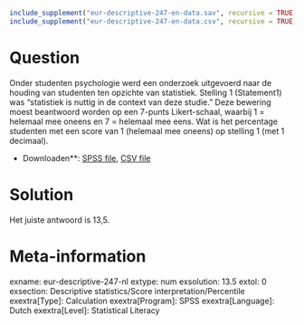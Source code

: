  ```r
include_supplement("eur-descriptive-247-en-data.sav", recursive = TRUE)
include_supplement("eur-descriptive-247-en-data.csv", recursive = TRUE)
```

Question
========
Onder studenten psychologie werd een onderzoek uitgevoerd naar de houding van studenten ten opzichte van statistiek. Stelling 1 (Statement1) was "statistiek is nuttig in de context van deze studie." Deze bewering moest beantwoord worden op een 7-punts Likert-schaal, waarbij 1 = helemaal mee oneens en 7 = helemaal mee eens. Wat is het percentage studenten met een score van 1 (helemaal mee oneens) op stelling 1 (met 1 decimaal).

* Downloaden**: [SPSS file](eur-descriptive-247-en-data.sav), [CSV file](eur-descriptive-247-en-data.csv)


Solution
========
Het juiste antwoord is 13,5.

Meta-information
================
exname: eur-descriptive-247-nl
extype: num
exsolution: 13.5
extol: 0
exsection: Descriptive statistics/Score interpretation/Percentile
exextra[Type]: Calculation
exextra[Program]: SPSS
exextra[Language]: Dutch
exextra[Level]: Statistical Literacy
